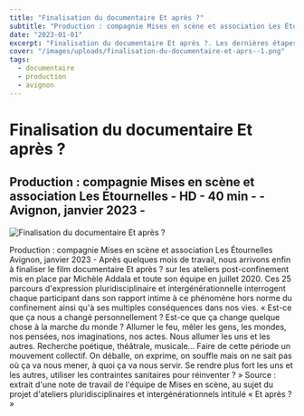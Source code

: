 ```yaml
---
title: "Finalisation du documentaire Et après ?"
subtitle: "Production : compagnie Mises en scène et association Les Étournelles - HD - 40 min - - Avignon, janvier 2023 -"
date: "2023-01-01"
excerpt: "Finalisation du documentaire Et après ?. Les dernières étapes de post-production et de diffusion de ce projet documentaire."
cover: "/images/uploads/finalisation-du-documentaire-et-aprs--1.png"
tags:
  - documentaire
  - production
  - avignon
---
```


# Finalisation du documentaire Et après ?

## Production : compagnie Mises en scène et association Les Étournelles - HD - 40 min - - Avignon, janvier 2023 -

![Finalisation du documentaire Et après ?](/images/uploads/finalisation-du-documentaire-et-aprs--1.png)

Production : compagnie Mises en scène et association Les Étournelles Avignon, janvier 2023 - Après quelques mois de travail, nous arrivons enfin à finaliser le film documentaire Et après ? sur les ateliers post-confinement mis en place par Michèle Addala et toute son équipe en juillet 2020. Ces 25 parcours d'expression pluridisciplinaire et intergénérationnelle interrogent chaque participant dans son rapport intime à ce phénomène hors norme du confinement ainsi qu'à ses multiples conséquences dans nos vies. « Est-ce que ça nous a changé personnellement ? Est-ce que ça change quelque chose à la marche du monde ? Allumer le feu, mêler les gens, les mondes, nos pensées, nos imaginations, nos actes. Nous allumer les uns et les autres. Recherche poétique, théâtrale, musicale… Faire de cette période un mouvement collectif. On déballe, on exprime, on souffle mais on ne sait pas où ça va nous mener, à quoi ça va nous servir. Se rendre plus fort les uns et les autres, utiliser les contraintes sanitaires pour réinventer ? » Source : extrait d'une note de travail de l'équipe de Mises en scène, au sujet du projet d'ateliers pluridisciplinaires et intergénérationnels intitulé « Et après ? »